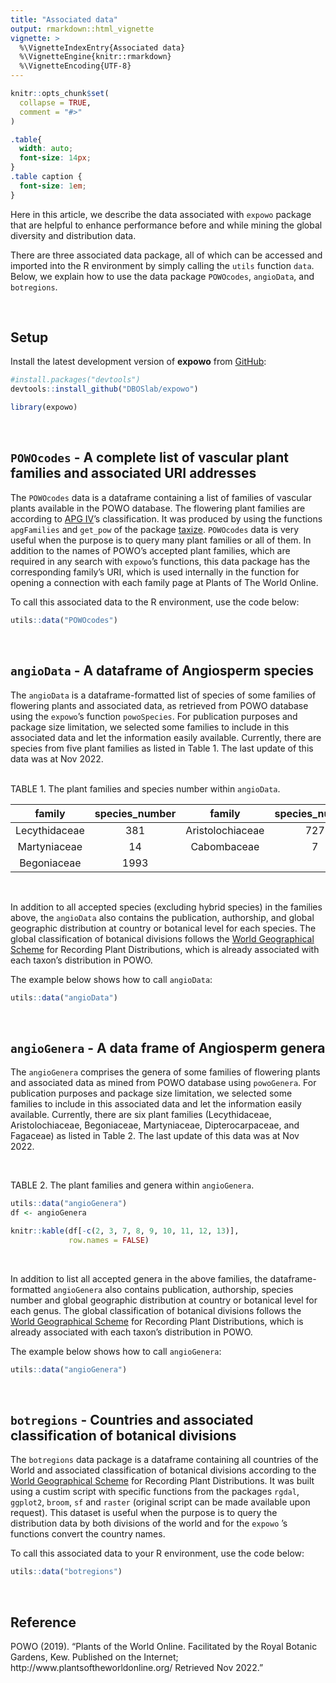 ```yaml
---
title: "Associated data"
output: rmarkdown::html_vignette
vignette: >
  %\VignetteIndexEntry{Associated data}
  %\VignetteEngine{knitr::rmarkdown}
  %\VignetteEncoding{UTF-8}
---
```


```r
knitr::opts_chunk$set(
  collapse = TRUE,
  comment = "#>"
)
```

```css
.table{
  width: auto;
  font-size: 14px;
}
.table caption {
  font-size: 1em;
}
```

Here in this article, we describe the data associated with `expowo` package that 
are helpful to enhance performance before and while mining the global diversity 
and distribution data.\

There are three associated data package, all of which can be accessed and imported 
into the R environment by simply calling the `utils` function `data`. Below, we 
explain how to use the data package `POWOcodes`, `angioData`, and `botregions`.\

\

## Setup

Install the latest development version of __expowo__ from 
[GitHub](https://github.com/):

``` r
#install.packages("devtools")
devtools::install_github("DBOSlab/expowo")
```
```r
library(expowo)
```

\

## `POWOcodes` - A complete list of vascular plant families and associated URI addresses

The `POWOcodes` data is a dataframe containing a list of families of vascular 
plants available in the POWO database. The flowering plant families are according 
to [APG IV](https://doi.org/10.1111/boj.12385)'s classification. It was produced 
by using the functions `apgFamilies` and `get_pow`
of the package [taxize](https://docs.ropensci.org/taxize/index.html). `POWOcodes` 
data is very useful when the purpose is to query many plant families or all of 
them. In addition to the names of POWO's accepted plant families, which are 
required in any search with `expowo`'s functions, this data package has the 
corresponding family's URI, which is used internally in the function for opening 
a connection with each family page at Plants of The World Online.\

To call this associated data to the R environment, use the code below:\

```r
utils::data("POWOcodes")
```

\

## `angioData` - A dataframe of Angiosperm species

The `angioData` is a dataframe-formatted list of species of some families of 
flowering plants and associated data, as retrieved from POWO database using the 
`expowo`'s function `powoSpecies`. For publication purposes and package size 
limitation, we selected some families to include in this associated data and let 
the information easily available. Currently, there are species from five plant 
families as listed in Table 1. The last update of this data was at Nov 2022.\
\

TABLE 1. The plant families and species number within `angioData`.
\

| family | species_number | family | species_number |
|:---:|:---:|:---:|:---:|
| Lecythidaceae | 381 | Aristolochiaceae | 727 |
| Martyniaceae | 14 | Cabombaceae | 7 | 
| Begoniaceae | 1993 | | |

\

In addition to all accepted species (excluding hybrid species) in the families 
above, the `angioData` also contains the publication, authorship, and global 
geographic distribution at country or botanical level for each species. The global
classification of botanical divisions follows the [World Geographical Scheme](https://www.tdwg.org/standards/wgsrpd/) for Recording Plant Distributions,
which is already associated with each taxon's distribution in POWO.\

The example below shows how to call `angioData`: \

```r
utils::data("angioData")
```

\

## `angioGenera` - A data frame of Angiosperm genera

The `angioGenera` comprises the genera of some families of flowering plants and 
associated data as mined from POWO database using `powoGenera`. For publication 
purposes and package size limitation, we selected some families to include in 
this associated  data and let the information easily available. Currently, there 
are six plant families (Lecythidaceae, Aristolochiaceae, Begoniaceae, Martyniaceae,
Dipterocarpaceae, and Fagaceae) as listed in Table 2. The last update of this 
data was at Nov 2022.\

\

TABLE 2. The plant families and genera within `angioGenera`.\
```r
utils::data("angioGenera")
df <- angioGenera

knitr::kable(df[-c(2, 3, 7, 8, 9, 10, 11, 12, 13)],
             row.names = FALSE)
```

\

In addition to list all accepted genera in the above families, the dataframe-formatted
`angioGenera` also contains publication, authorship, species number and global 
geographic distribution at country or botanical level for each genus. The global 
classification of botanical divisions follows the [World Geographical Scheme](https://www.tdwg.org/standards/wgsrpd/) for Recording Plant Distributions,
which is already associated with each taxon's distribution in POWO.\

The example below shows how to call `angioGenera`:\

```r
utils::data("angioGenera")
```

\

## `botregions` - Countries and associated classification of botanical divisions

The `botregions` data package is a dataframe containing all countries of the 
World and associated classification of botanical divisions according to the 
[World Geographical Scheme](https://www.tdwg.org/standards/wgsrpd/) for Recording
Plant Distributions. It was built using a custim script with specific functions 
from the packages `rgdal`, `ggplot2`, `broom`, `sf` and `raster` (original script
can be made available upon request). This dataset is useful when the purpose is 
to query the distribution data by both divisions of the world and for the `expowo`
's functions convert the country names.\

To call this associated data to your R environment, use the code below:\

```r
utils::data("botregions")
```
\

## Reference

POWO (2019). "Plants of the World Online. Facilitated by the Royal Botanic Gardens, Kew. Published on the Internet; http://www.plantsoftheworldonline.org/ Retrieved Nov 2022."
